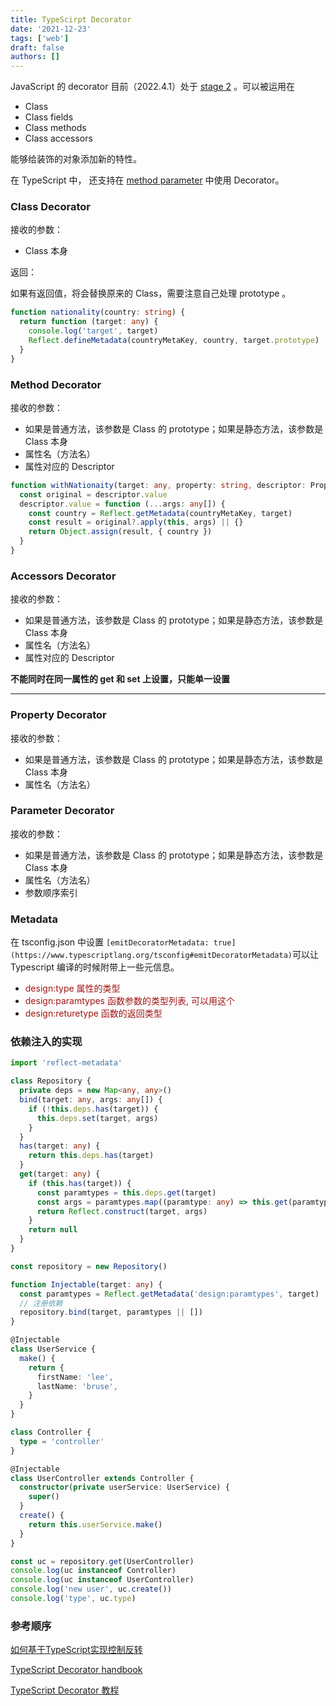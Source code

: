 ```yaml
---
title: TypeScirpt Decorator
date: '2021-12-23'
tags: ['web']
draft: false
authors: []
---
```


JavaScript 的 decorator 目前（2022.4.1）处于 [stage 2](https://github.com/tc39/proposal-decorators) 。可以被运用在

- Class
- Class fields
- Class methods
- Class accessors

能够给装饰的对象添加新的特性。

在 TypeScript 中， 还支持在 [method parameter](https://www.typescriptlang.org/docs/handbook/decorators.html#parameter-decorators) 中使用 Decorator。

### Class Decorator

接收的参数：

- Class 本身

返回：

如果有返回值，将会替换原来的 Class，需要注意自己处理 prototype 。

```typescript
function nationality(country: string) {
  return function (target: any) {
    console.log('target', target)
    Reflect.defineMetadata(countryMetaKey, country, target.prototype)
  }
}
```

### Method Decorator

接收的参数：

- 如果是普通方法，该参数是 Class 的 prototype；如果是静态方法，该参数是 Class 本身
- 属性名（方法名）
- 属性对应的 Descriptor

```typescript
function withNationaity(target: any, property: string, descriptor: PropertyDescriptor) {
  const original = descriptor.value
  descriptor.value = function (...args: any[]) {
    const country = Reflect.getMetadata(countryMetaKey, target)
    const result = original?.apply(this, args) || {}
    return Object.assign(result, { country })
  }
}
```

### Accessors Decorator

接收的参数：

- 如果是普通方法，该参数是 Class 的 prototype；如果是静态方法，该参数是 Class 本身
- 属性名（方法名）
- 属性对应的 Descriptor

**不能同时在同一属性的 get 和 set 上设置，只能单一设置**

---

### Property Decorator

接收的参数：

- 如果是普通方法，该参数是 Class 的 prototype；如果是静态方法，该参数是 Class 本身
- 属性名（方法名）

### Parameter Decorator

接收的参数：

- 如果是普通方法，该参数是 Class 的 prototype；如果是静态方法，该参数是 Class 本身
- 属性名（方法名）
- 参数顺序索引

### Metadata

在 tsconfig.json 中设置 `[emitDecoratorMetadata: true](https://www.typescriptlang.org/tsconfig#emitDecoratorMetadata)`可以让 Typescript 编译的时候附带上一些元信息。

- <font style="color:rgb(163, 21, 21);">design:type 属性的类型</font>
- <font style="color:rgb(163, 21, 21);">design:paramtypes 函数参数的类型列表, 可以用这个</font>
- <font style="color:rgb(163, 21, 21);">design:returetype 函数的返回类型</font>

### 依赖注入的实现

```typescript
import 'reflect-metadata'

class Repository {
  private deps = new Map<any, any>()
  bind(target: any, args: any[]) {
    if (!this.deps.has(target)) {
      this.deps.set(target, args)
    }
  }
  has(target: any) {
    return this.deps.has(target)
  }
  get(target: any) {
    if (this.has(target)) {
      const paramtypes = this.deps.get(target)
      const args = paramtypes.map((paramtype: any) => this.get(paramtype))
      return Reflect.construct(target, args)
    }
    return null
  }
}

const repository = new Repository()

function Injectable(target: any) {
  const paramtypes = Reflect.getMetadata('design:paramtypes', target)
  // 注册依赖
  repository.bind(target, paramtypes || [])
}

@Injectable
class UserService {
  make() {
    return {
      firstName: 'lee',
      lastName: 'bruse',
    }
  }
}

class Controller {
  type = 'controller'
}

@Injectable
class UserController extends Controller {
  constructor(private userService: UserService) {
    super()
  }
  create() {
    return this.userService.make()
  }
}

const uc = repository.get(UserController)
console.log(uc instanceof Controller)
console.log(uc instanceof UserController)
console.log('new user', uc.create())
console.log('type', uc.type)
```

### 参考顺序

[如何基于TypeScript实现控制反转](https://zhuanlan.zhihu.com/p/311184005)

[TypeScript Decorator handbook](https://www.typescriptlang.org/docs/handbook/decorators.html)

[TypeScript Decorator 教程](https://www.bookstack.cn/read/es6-3rd/docs-decorator.md)
